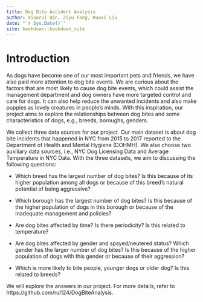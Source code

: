 --- 
title: Dog Bite Accident Analysis
author: Xiaorui Qin, Ziyu Fang, Ruoxi Liu
date: "`r Sys.Date()`"
site: bookdown::bookdown_site
---

# Introduction

As dogs have become one of our most important pets and friends, we have also paid more attention to dog bite events. We are curious about the factors that are most likely to cause dog bite events, which could assist the management department and dog owners have more targeted control and care for dogs. It can also help reduce the unwanted incidents and also make puppies as lovely creatures in people’s minds. With this inspiration, our project aims to explore the relationships between dog bites and some characteristics of dogs, e.g., breeds, boroughs, genders.

We collect three data sources for our project. Our main dataset is about dog bite incidents that happened in NYC from 2015 to 2017 reported to the Department of Health and Mental Hygiene (DOHMH). We also choose two auxiliary data sources, i.e., NYC Dog Licensing Data and Average Temperature in NYC Data. With the three datasets, we aim to discussing the following questions:

- Which breed has the largest number of dog bites? Is this because of its higher population among all dogs or because of this breed’s natural potential of being aggressive?

- Which borough has the largest number of dog bites? Is this because of the higher population of dogs in this borough or because of the inadequate management and policies?

- Are dog bites affected by time? Is there periodicity? Is this related to temperature?

- Are dog bites affected by gender and spayed/neutered status? Which gender has the larger number of dog bites? Is this because of the higher population of dogs with this gender or because of their aggression?

- Which is more likely to bite people, younger dogs or older dog? Is this related to breeds?

We will explore the answers in our project. For more details, refer to https://github.com/rul124/DogBiteAnalysis.